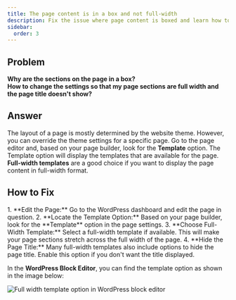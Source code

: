 ```yaml
---
title: The page content is in a box and not full-width
description: Fix the issue where page content is boxed and learn how to switch to a full-width template in WordPress.
sidebar:
  order: 3
---
```



## Problem

**Why are the sections on the page in a box?**  
**How to change the settings so that my page sections are full width and the page title doesn't show?**

## Answer

The layout of a page is mostly determined by the website theme. However, you can override the theme settings for a specific page. Go to the page editor and, based on your page builder, look for the **Template** option. The Template option will display the templates that are available for the page. **Full-width templates** are a good choice if you want to display the page content in full-width format.

## How to Fix

<Steps>
1. **Edit the Page:** Go to the WordPress dashboard and edit the page in question.  
2. **Locate the Template Option:** Based on your page builder, look for the **Template** option in the page settings.  
3. **Choose Full-Width Template:** Select a full-width template if available. This will make your page sections stretch across the full width of the page.  
4. **Hide the Page Title:** Many full-width templates also include options to hide the page title. Enable this option if you don't want the title displayed.  
</Steps>

In the **WordPress Block Editor**, you can find the template option as shown in the image below:

![Full width template option in WordPress block editor](https://cdn.webilia.com/u/d/2025/08/the-page-content-is-in-a-box-and-not-full-width.webp)

